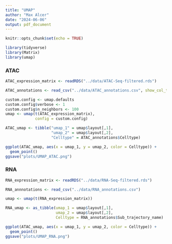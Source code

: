 ```yaml
---
title: "UMAP"
author: "Max Alcer"
date: "2024-06-06"
output: pdf_document
---
```


```r
knitr::opts_chunk$set(echo = TRUE)
```

```r
library(tidyverse)
library(Matrix)
library(umap)
```

### ATAC

```r
ATAC_expression_matrix <- readRDS("../data/ATAC-Seq-filtered.rds")
```

```r
ATAC_annotations <- read_csv("../data/ATAC_annotations.csv", show_col_types = FALSE)
```

```r
custom.config <- umap.defaults
custom.config$verbose <- 1
custom.config$n_neighbors <- 100
umap <- umap(t(ATAC_expression_matrix), 
             config = custom.config)
```


```r
ATAC_umap <- tibble("umap_1" = umap$layout[,1],
                    "umap_2" = umap$layout[,2], 
                    "Celltype" = ATAC_annotations$Celltype)
```

```r
ggplot(ATAC_umap, aes(x = umap_1, y = umap_2, color = Celltype)) +
  geom_point()
ggsave("plots/UMAP_ATAC.png")
```

### RNA

```r
RNA_expression_matrix <- readRDS("../data/RNA-Seq-filtered.rds")
```

```r
RNA_annnotations <- read_csv("../data/RNA_annotations.csv")
```


```r
umap <- umap(t(RNA_expression_matrix))
```



```r
RNA_umap <- as_tibble(umap_1 = umap$layout[,1], 
                      umap_2 = umap$layout[,2], 
                      Celltype = RNA_annotations$Sub_trajectory_name)
```

```r
ggplot(ATAC_umap, aes(x = umap_1, y = umap_2, color = Celltype)) +
  geom_point()
ggsave("plots/UMAP_RNA.png")
```

